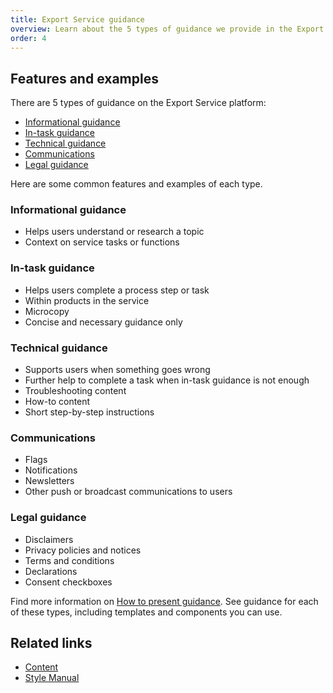 ```yaml
---
title: Export Service guidance
overview: Learn about the 5 types of guidance we provide in the Export Service.
order: 4
---
```


## Features and examples

There are 5 types of guidance on the Export Service platform:

- [Informational guidance](#informational-guidance)
- [In-task guidance](#in-task-guidance)
- [Technical guidance](#technical-guidance)
- [Communications](#communications)
- [Legal guidance](#legal-guidance)

Here are some common features and examples of each type.

### Informational guidance

- Helps users understand or research a topic
- Context on service tasks or functions

### In-task guidance

- Helps users complete a process step or task
- Within products in the service
- Microcopy
- Concise and necessary guidance only

### Technical guidance

- Supports users when something goes wrong
- Further help to complete a task when in-task guidance is not enough
- Troubleshooting content
- How-to content
- Short step-by-step instructions

### Communications

- Flags
- Notifications
- Newsletters
- Other push or broadcast communications to users

### Legal guidance

- Disclaimers
- Privacy policies and notices
- Terms and conditions
- Declarations
- Consent checkboxes

Find more information on [How to present guidance](./how-to-present-guidance#informational-guidance). See guidance for each of these types, including templates and components you can use.

<BackToTop />

## Related links

- [Content](/content)
- [Style Manual](https://www.stylemanual.gov.au/)

<BackToTop />
